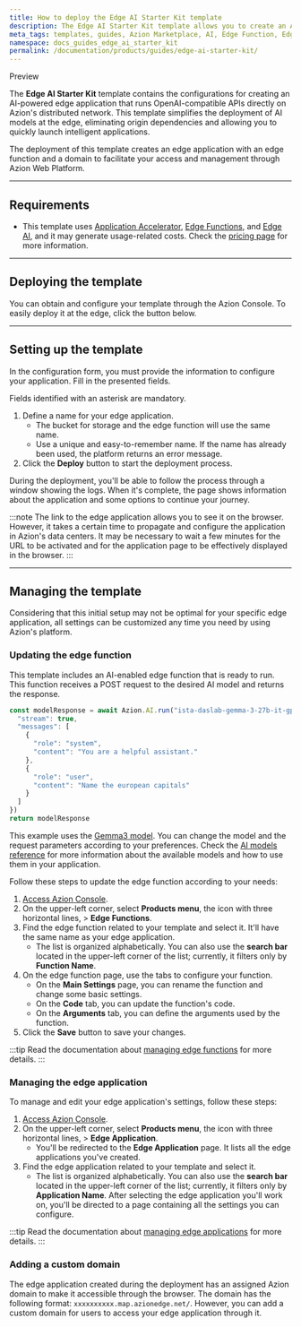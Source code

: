 ```yaml
---
title: How to deploy the Edge AI Starter Kit template
description: The Edge AI Starter Kit template allows you to create an AI-powered edge application running OpenAI-compatible APIs directly on Azion's distributed network. 
meta_tags: templates, guides, Azion Marketplace, AI, Edge Function, Edge Application
namespace: docs_guides_edge_ai_starter_kit
permalink: /documentation/products/guides/edge-ai-starter-kit/
---
```



<Tag severity="info" client:only="vue">
Preview
</Tag>

The **Edge AI Starter Kit** template contains the configurations for creating an AI-powered edge application that runs OpenAI-compatible APIs directly on Azion's distributed network. This template simplifies the deployment of AI models at the edge, eliminating origin dependencies and allowing you to quickly launch intelligent applications. 

The deployment of this template creates an edge application with an edge function and a domain to facilitate your access and management through Azion Web Platform.

---

## Requirements

- This template uses [Application Accelerator](/en/documentation/products/build/edge-application/application-accelerator/), [Edge Functions](/en/documentation/products/build/edge-application/edge-functions/), and [Edge AI](/en/documentation/products/ai/edge-ai/), and it may generate usage-related costs. Check the [pricing page](/en/documentation/products/pricing/) for more information.

---

## Deploying the template

You can obtain and configure your template through the Azion Console. To easily deploy it at the edge, click the button below.

<LinkButton
    label="Deploy"
    link="https://console.azion.com/create/starter-kit-edge-ai"
    icon="ai ai-azion"
    icon-pos="left"
  />

---

## Setting up the template

In the configuration form, you must provide the information to configure your application. Fill in the presented fields. 

Fields identified with an asterisk are mandatory.

1. Define a name for your edge application.
    - The bucket for storage and the edge function will use the same name.
    - Use a unique and easy-to-remember name. If the name has already been used, the platform returns an error message.
2. Click the **Deploy** button to start the deployment process.

During the deployment, you'll be able to follow the process through a window showing the logs. When it's complete, the page shows information about the application and some options to continue your journey.

:::note
The link to the edge application allows you to see it on the browser. However, it takes a certain time to propagate and configure the application in Azion's data centers. It may be necessary to wait a few minutes for the URL to be activated and for the application page to be effectively displayed in the browser.
:::

---

## Managing the template

Considering that this initial setup may not be optimal for your specific edge application, all settings can be customized any time you need by using Azion's platform.

### Updating the edge function

This template includes an AI-enabled edge function that is ready to run. This function receives a POST request to the desired AI model and returns the response.

```ts
const modelResponse = await Azion.AI.run("ista-daslab-gemma-3-27b-it-gptq-4b-128g", {
  "stream": true,
  "messages": [
    {
      "role": "system",
      "content": "You are a helpful assistant."
    },
    {
      "role": "user",
      "content": "Name the european capitals"
    }
  ]
})
return modelResponse
```

This example uses the [Gemma3 model](/en/documentation/products/ai/edge-ai/models/gemma-3/). You can change the model and the request parameters according to your preferences. Check the [AI models reference](/en/documentation/products/ai/edge-ai/models/) for more information about the available models and how to use them in your application.

 Follow these steps to update the edge function according to your needs:

1. [Access Azion Console](https://console.azion.com).
2. On the upper-left corner, select **Products menu**, the icon with three horizontal lines, > **Edge Functions**.
3. Find the edge function related to your template and select it. It'll have the same name as your edge application.
    - The list is organized alphabetically. You can also use the **search bar** located in the upper-left corner of the list; currently, it filters only by **Function Name**.
4. On the edge function page, use the tabs to configure your function.
    - On the **Main Settings** page, you can rename the function and change some basic settings.
    - On the **Code** tab, you can update the function's code.
    - On the **Arguments** tab, you can define the arguments used by the function.
5. Click the **Save** button to save your changes.

:::tip
Read the documentation about [managing edge functions](/en/documentation/products/build/edge-application/edge-functions/) for more details.
:::

### Managing the edge application

To manage and edit your edge application's settings, follow these steps:

1. [Access Azion Console](https://console.azion.com).
2. On the upper-left corner, select **Products menu**, the icon with three horizontal lines, > **Edge Application**.
    - You'll be redirected to the **Edge Application** page. It lists all the edge applications you've created.
3. Find the edge application related to your template and select it.
    - The list is organized alphabetically. You can also use the **search bar** located in the upper-left corner of the list; currently, it filters only by **Application Name**.
After selecting the edge application you'll work on, you'll be directed to a page containing all the settings you can configure.

:::tip
Read the documentation about [managing edge applications](/en/documentation/products/build/edge-application/first-steps/) for more details.
:::

### Adding a custom domain

The edge application created during the deployment has an assigned Azion domain to make it accessible through the browser. The domain has the following format: `xxxxxxxxxx.map.azionedge.net/`. However, you can add a custom domain for users to access your edge application through it.


<LinkButton link="/en/documentation/products/guides/configure-a-domain/" label="Go to configuring a domain guide" severity="secondary" /> 
